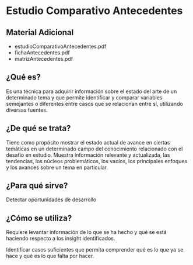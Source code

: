 
# Estudio Comparativo Antecedentes

## Material Adicional
- <ExternalLink href='/inacap/fvie01/docs/estudioComparativoAntecedentes.pdf'>estudioComparativoAntecedentes.pdf</ExternalLink>
- <ExternalLink href='/inacap/fvie01/docs/fichaAntecedentes.pdf'>fichaAntecedentes.pdf</ExternalLink>
- <ExternalLink href='/inacap/fvie01/docs/matrizAntecedentes.pdf'>matrizAntecedentes.pdf</ExternalLink>


## ¿Qué es?
Es una técnica para adquirir información sobre el estado del arte de un determinado tema y que permite identificar y comparar variables semejantes o diferentes entre casos que se relacionan entre sí, utilizando diversas fuentes.

## ¿De qué se trata? 
Tiene como propósito mostrar el estado actual de avance en ciertas temáticas en un determinado campo del conocimiento relacionado con el desafío en estudio. Muestra información relevante y actualizada, las tendencias, los núcleos problemáticos, los vacíos, los principales enfoques y los avances sobre un tema en particular.

## ¿Para qué sirve?
Detectar oportunidades de desarrollo

## ¿Cómo se utiliza?
Requiere levantar información de lo que se ha hecho y qué se está haciendo respecto a los insight identificados.

Identificar casos suficientes que permita comprender qué es lo que ya se hace y qué es lo que falta por hacer.


